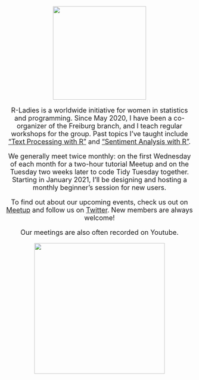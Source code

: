 <font size = 4><center>

![](social_icons/r_ladies.png){width=250px}

R-Ladies is a worldwide initiative for women in statistics and programming. Since May 2020, I have been a co-organizer of the Freiburg branch, and I teach regular workshops for the group. Past topics I've taught include ["Text Processing with R"](https://www.meetup.com/rladies-freiburg/events/271449817/) and ["Sentiment Analysis with R"](https://www.meetup.com/rladies-freiburg/events/273638515/).

We generally meet twice monthly: on the first Wednesday of each month for a two-hour tutorial Meetup and on the Tuesday two weeks later to code Tidy Tuesday together. Starting in January 2021, I'll be designing and hosting a monthly beginner's session for new users.

To find out about our upcoming events, check us out on [Meetup](https://www.meetup.com/rladies-freiburg/) and follow us on [Twitter](https://twitter.com/RLadiesFreiburg). New members are always welcome!

Our meetings are also often recorded on Youtube.

![](img/r_ladies_table.jpg){width=350px}

</center></font>